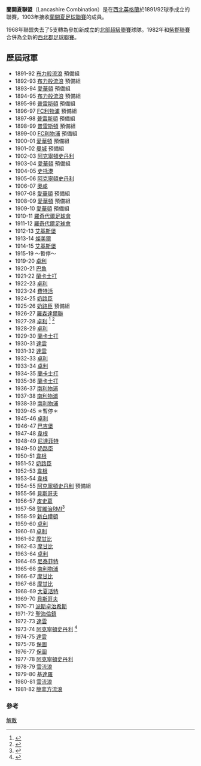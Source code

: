 '''蘭開夏聯盟'''（Lancashire Combination）是在[[西北英格蘭|西北英格蘭]]於1891/92球季成立的聯賽，1903年接收[[蘭開夏足球聯賽|蘭開夏足球聯賽]]的成員。

1968年聯盟失去了5支轉為參加新成立的[[北部超級聯賽|北部超級聯賽]]球隊。1982年和[[柴郡聯賽|柴郡聯賽]]合併為全新的[[西北郡足球聯賽|西北郡足球聯賽]]。

==歷屆冠軍==

* 1891-92 [[布力般流浪|布力般流浪]] 預備組
* 1892-93 [[布力般流浪|布力般流浪]] 預備組
* 1893-94 [[愛華頓|愛華頓]] 預備組
* 1894-95 [[布力般流浪|布力般流浪]] 預備組
* 1895-96 [[普雷斯頓足球會|普雷斯頓]] 預備組
* 1896-97 [[FC利物浦|FC利物浦]] 預備組
* 1897-98 [[普雷斯頓足球會|普雷斯頓]] 預備組
* 1898-99 [[普雷斯頓足球會|普雷斯頓]] 預備組
* 1899-00 [[FC利物浦|FC利物浦]] 預備組
* 1900-01 [[愛華頓|愛華頓]] 預備組
* 1901-02 [[曼城|曼城]] 預備組
* 1902-03 [[阿克寧頓史丹利|阿克寧頓史丹利]]
* 1903-04 [[愛華頓|愛華頓]] 預備組
* 1904-05 [[史托港|史托港]]
* 1905-06 [[阿克寧頓史丹利|阿克寧頓史丹利]]
* 1906-07 [[奧咸|奧咸]]
* 1907-08 [[愛華頓|愛華頓]] 預備組
* 1908-09 [[愛華頓|愛華頓]] 預備組
* 1909-10 [[愛華頓|愛華頓]] 預備組
* 1910-11 [[羅奇代爾足球會|羅奇代爾足球會]]
* 1911-12 [[羅奇代爾足球會|羅奇代爾足球會]]
* 1912-13 [[艾基斯堡|艾基斯堡]]
* 1913-14 [[燦美爾|燦美爾]]
* 1914-15 [[艾基斯堡|艾基斯堡]]
* 1915-19 ～暫停～
* 1919-20 [[卓利|卓利]]
* 1920-21 [[巴魯|巴魯]]
* 1921-22 [[蘭卡士打|蘭卡士打]]
* 1922-23 [[卓利|卓利]]
* 1923-24 [[費特活|費特活]]
* 1924-25 [[奶路臣|奶路臣]]
* 1925-26 [[奶路臣|奶路臣]] 預備組
* 1926-27 [[羅森達爾聯|羅森達爾聯]]
* 1927-28 [[卓利|卓利]] <ref>{{Cite web |url=http://www.chorleyfc.com/club-honours.asp |title=Chorley F.C. |access-date=2009-08-12 |archive-date=2007-02-03 |archive-url=https://web.archive.org/web/20070203014122/http://chorleyfc.com/club-honours.asp |dead-url=yes }}</ref>  <ref>{{Cite web |url=http://www.sportnetwork.net/main/s195/st16051.htm |title=Horwich (Leigh) RMI unofficial website |access-date=2009-08-12 |archive-date=2008-07-09 |archive-url=https://web.archive.org/web/20080709020327/http://www.sportnetwork.net/main/s195/st16051.htm |dead-url=no }}</ref>
* 1928-29 [[卓利|卓利]] 
* 1929-30 [[蘭卡士打|蘭卡士打]] 
* 1930-31 [[達雲|達雲]]
* 1931-32 [[達雲|達雲]]
* 1932-33 [[卓利|卓利]]
* 1933-34 [[卓利|卓利]]
* 1934-35 [[蘭卡士打|蘭卡士打]] 
* 1935-36 [[蘭卡士打|蘭卡士打]] 
* 1936-37 [[南利物浦|南利物浦]]
* 1937-38 [[南利物浦|南利物浦]]
* 1938-39 [[南利物浦|南利物浦]]
* 1939-45 ＊暫停＊
* 1945-46 [[卓利|卓利]]
* 1946-47 [[巴吉堡|巴吉堡]]
* 1947-48 [[韋根足球會|韋根]]
* 1948-49 [[尼達菲特|尼達菲特]]
* 1949-50 [[奶路臣|奶路臣]] 
* 1950-51 [[韋根足球會|韋根]]
* 1951-52 [[奶路臣|奶路臣]] 
* 1952-53 [[韋根足球會|韋根]]
* 1953-54 [[韋根足球會|韋根]]
* 1954-55 [[阿克寧頓史丹利|阿克寧頓史丹利]] 預備組
* 1955-56 [[貝斯哥夫|貝斯哥夫]]
* 1956-57 [[皮史葛|皮史葛]]
* 1957-58 [[賀維治RMI|賀維治RMI]]<ref>{{Cite web |url=http://www.leighrmi-mad.co.uk/news/loadsngl.asp?CID=ED21 |title=Horwich R.M.I. |access-date=2009-08-12 |archive-date=2008-01-10 |archive-url=https://web.archive.org/web/20080110094521/http://www.leighrmi-mad.co.uk/news/loadsngl.asp?cid=ED21 |dead-url=no }}</ref>
* 1958-59 [[新白禮頓|新白禮頓]]
* 1959-60 [[卓利|卓利]]
* 1960-61 [[卓利|卓利]]
* 1961-62 [[摩甘比|摩甘比]]
* 1962-63 [[摩甘比|摩甘比]]
* 1963-64 [[卓利|卓利]]
* 1964-65 [[尼泰菲特|尼泰菲特]]
* 1965-66 [[南利物浦|南利物浦]]
* 1966-67 [[摩甘比|摩甘比]]
* 1967-68 [[摩甘比|摩甘比]]
* 1968-69 [[大夏活特|大夏活特]]
* 1969-70 [[貝斯哥夫|貝斯哥夫]]
* 1970-71 [https://web.archive.org/web/20080515212532/http://www.manchester-league.co.uk/prestwich_heys.html 派斯卓治希斯]
* 1971-72 [[聖海倫鎮|聖海倫鎮]]
* 1972-73 [[達雲|達雲]]
* 1973-74 [[阿克寧頓史丹利|阿克寧頓史丹利]] <ref>{{Cite web |url=http://www.accringtonobserver.co.uk/sport/s/48/48386_stanleys_climb_up_the_pyramid.html |title=Accrington Observer |access-date=2009-08-12 |archive-date=2007-09-27 |archive-url=https://web.archive.org/web/20070927013245/http://www.accringtonobserver.co.uk/sport/s/48/48386_stanleys_climb_up_the_pyramid.html |dead-url=no }}</ref>
* 1974-75 [[達雲|達雲]]
* 1975-76 [[保圖|保圖]]
* 1976-77 [[保圖|保圖]]
* 1977-78 [[阿克寧頓史丹利|阿克寧頓史丹利]] 
* 1978-79 [[雲流浪|雲流浪]]
* 1979-80 [[基達羅|基達羅]]
* 1980-81 [[雲流浪|雲流浪]]
* 1981-82 [[簡拿方流浪|簡拿方流浪]]

===參考===
<references/>

[[Category:英格蘭地區聯賽|解散]]